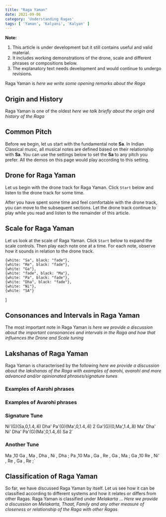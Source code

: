 ```yaml
---
title: "Raga Yaman"
date: 2021-09-06
category: 'Understanding Ragas'
tags: [ 'Yaman', 'Kalyani', 'Kalyan' ]
---
```



<Notice>

**Note:**
1.  This article is under development but it still contains useful and valid material.
2.  It includes working demonstrations of the drone, scale and different phrases or compositions below.
3.  The explanatory text needs development and would continue to undergo revisions. 

</Notice>

Raga Yaman is *here we write some opening remarks about the Raga*

## Origin and History

Raga Yaman is one of the oldest *here we talk briefly about the origin and history of the Raga*

## Common Pitch

Before we begin, let us start with the fundamental note **Sa**. In Indian Classical music, all musical notes are defined based on their relationship with **Sa**. You can use the settings below to set the **Sa** to any pitch you prefer. All the demos on this page would play according to this setting.

<CommonPitch />

## Drone for Raga Yaman

Let us begin with the drone track for Raga Yaman. Click `Start` below and listen to the drone track for some time.

<DronePlayer title='Drone for Raga Yaman' settings={yamanDrone} />

After you have spent some time and feel comfortable with the drone track, you can move to the subsequent sections. Let the drone track continue to play while you read and listen to the remainder of this article.

## Scale for Raga Yaman

Let us look at the scale of Raga Yaman. Click `Start` below to expand the scale controls. Then play each note one at a time. For each note, observe how it sounds in relation to the drone track.

    {white: "Sa", black: "fade"},
    {white: "Re", black: "fade"},
    {white: "Ga"},
    {white: "fade", black: "Ma"},
    {white: "Pa", black: "fade"},
    {white: "Dha", black: "fade"},
    {white: "Ni"},
    {white: "SA"}
]

<ScalePlayer title='Scale for Raga Yaman' noteSpec={noteSpecYaman} scale={yamanScale} />

## Consonances and Intervals in Raga Yaman

The most important note in Raga Yaman is *here we provide a discussion about the important consonances and intervals in the Raga and how that influences the Drone and Scale tuning*

## Lakshanas of Raga Yaman

Raga Yaman is characterised by the following *here we provide a discussion about the lakshanas of the Raga with examples of aarohi, avarohi and more advanced and/or opinionated phrases/signature tunes*

### Examples of Aarohi phrases

<MotifPlayer title='Aarohi Phrase 1' motif="Ni' Re Ga Ma Pa 2" scale={yamanScale} />

### Examples of Avarohi phrases

<MotifPlayer title='Avarohi Phrase 1' motif="Pa Ma Ga Re Ni' Re Sa 2" scale={yamanScale} />

### Signature Tune

Ni'(G)(Sa,0,1.4,.6) Dha' Pa'(G)(Ma',0,1.4,.6) 2
Ga'(G)(0,Ma',1.4,.8) Ma' Dha' Ni' Dha' Pa'(G)(Ma',0,1.4,.6) Sa 2`

<MotifPlayer title='Signature Tune' motif={motif3} scale={yamanScale} />

### Another Tune

Ma ,10 Ga , Ma , Dha , Ni , Dha ;
Pa ,10 Ma , Ga , Re , Ga , Ma ;
Ga ,10 Re , Ni' , Re , Ga , Re ;`

<MotifPlayer title='Signature Tune with Rhythm' motif={motif4} scale={yamanScale} />

## Classification of Raga Yaman

So far, we have discussed Raga Yaman by itself. Let us see how it can be classified according to different systems and how it relates or differs from other Ragas. Raga Yaman is classified under *Melakarta* ... *Here we provide a discussion on Melakarta, Thaat, Family and any other measure of closeness or relationship of the Raga with other Ragas*